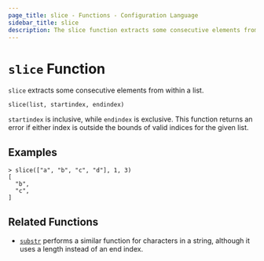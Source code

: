 ```yaml
---
page_title: slice - Functions - Configuration Language
sidebar_title: slice
description: The slice function extracts some consecutive elements from within a list.
---
```


# `slice` Function

`slice` extracts some consecutive elements from within a list.

```hcl
slice(list, startindex, endindex)
```

`startindex` is inclusive, while `endindex` is exclusive. This function returns
an error if either index is outside the bounds of valid indices for the given
list.

## Examples

```shell-session
> slice(["a", "b", "c", "d"], 1, 3)
[
  "b",
  "c",
]
```

## Related Functions

- [`substr`](//docs/templates/hcl_templates/functions/string/substr) performs a similar function for characters in a
  string, although it uses a length instead of an end index.
